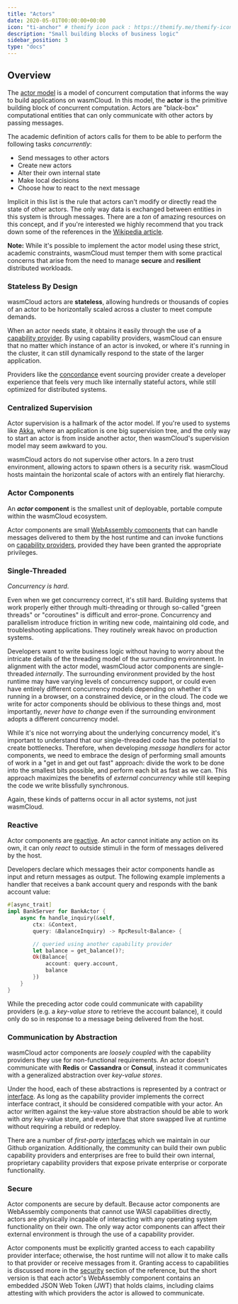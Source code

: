 ```yaml
---
title: "Actors"
date: 2020-05-01T00:00:00+00:00
icon: "ti-anchor" # themify icon pack : https://themify.me/themify-icons
description: "Small building blocks of business logic"
sidebar_position: 3
type: "docs"
---
```


## Overview

The [actor model](https://en.wikipedia.org/wiki/Actor_model) is a model of concurrent computation that informs the way to build applications on wasmCloud. In this model, the **actor** is the primitive building block of concurrent computation. Actors are "black-box" computational entities that can only communicate with other actors by passing messages.

The academic definition of actors calls for them to be able to perform the following tasks _concurrently_:

* Send messages to other actors
* Create new actors
* Alter their own internal state
* Make local decisions
* Choose how to react to the next message

Implicit in this list is the rule that actors can't modify or directly read the state of other actors. The only way data is exchanged between entities in this system is through messages. There are a _ton_ of amazing resources on this concept, and if you're interested we highly recommend that you track down some of the references in the [Wikipedia article](https://en.wikipedia.org/wiki/Actor_model).

**Note:** While it's possible to implement the actor model using these strict, academic constraints, wasmCloud must temper them with some practical concerns that arise from the need to manage **secure** and **resilient** distributed workloads.

### Stateless By Design

wasmCloud actors are **stateless**, allowing hundreds or thousands of copies of an actor to be horizontally scaled across a cluster to meet compute demands.

When an actor needs state, it obtains it easily through the use of a [capability provider](./capabilities.mdx). By using capability providers, wasmCloud can ensure that no matter which instance of an actor is invoked, or where it's running in the cluster, it can still dynamically respond to the state of the larger application.

Providers like the [concordance](https://github.com/cosmonic/concordance) event sourcing provider create a developer experience that feels very much like internally stateful actors, while still optimized for distributed systems.

### Centralized Supervision

Actor supervision is a hallmark of the actor model. If you're used to systems like [Akka](https://akka.io/), where an application is one big supervision tree, and the only way to start an actor is from inside another actor, then wasmCloud's supervision model may seem awkward to you.

wasmCloud actors do not supervise other actors. In a zero trust environment, allowing actors to spawn others is a security risk. wasmCloud hosts maintain the horizontal scale of actors with an entirely flat hierarchy.

### Actor Components

An **_actor_ component** is the smallest unit of deployable, portable compute within the wasmCloud ecosystem.

Actor components are small [WebAssembly components](./webassembly-components.mdx) that can handle messages delivered to them by the host runtime and can invoke functions on [capability providers](./capabilities.mdx), provided they have been granted the appropriate privileges.

### Single-Threaded

_Concurrency is hard_.

Even when we get concurrency correct, it's still hard. Building systems that work properly either through multi-threading or through so-called "green threads" or "coroutines" is difficult and error-prone. Concurrency and parallelism introduce friction in writing new code, maintaining old code, and troubleshooting applications. They routinely wreak havoc on production systems.

Developers want to write business logic without having to worry about the intricate details of the threading model of the surrounding environment. In alignment with the actor model, wasmCloud actor components are single-threaded _internally_. The surrounding environment provided by the host runtime may have varying levels of concurrency support, or could even have entirely different concurrency models depending on whether it's running in a browser, on a constrained device, or in the cloud. The code we write for actor components should be oblivious to these things and, most importantly, _never have to change_ even if the surrounding environment adopts a different concurrency model.

While it's nice not worrying about the underlying concurrency model, it's important to understand that our single-threaded code has the potential to create bottlenecks. Therefore, when developing _message handlers_ for actor components, we need to embrace the design of performing small amounts of work in a "get in and get out fast" approach: divide the work to be done into the smallest bits possible, and perform each bit as fast as we can. This approach maximizes the benefits of _external concurrency_ while still keeping the code we write blissfully synchronous.

Again, these kinds of patterns occur in all actor systems, not just wasmCloud.

### Reactive

Actor components are [reactive](https://en.wikipedia.org/wiki/Reactive_programming). An actor cannot initiate any action on its own, it can only _react_ to outside stimuli in the form of messages delivered by the host.

Developers declare which messages their actor components handle as input and return messages as output. The following example implements a handler that receives a bank account query and responds with the bank account value:

```rust
#[async_trait]
impl BankServer for BankActor {
    async fn handle_inquiry(&self,
        ctx: &Context,
        query: &BalanceInquiry) -> RpcResult<Balance> {

        // queried using another capability provider
        let balance = get_balance()?;
        Ok(Balance{
            account: query.account,
            balance
        })
    }
}
```

While the preceding actor code could communicate with capability providers (e.g. a _key-value store_ to retrieve the account balance), it could only do so in response to a message being delivered from the host.

### Communication by Abstraction

wasmCloud actor components are _loosely coupled_ with the capability providers they use for non-functional requirements. An actor doesn't communicate with **Redis** or **Cassandra** or **Consul**, instead it communicates with a generalized abstraction over _key-value stores_.

Under the hood, each of these abstractions is represented by a contract or [interface](./interface-driven-development.mdx). As long as the capability provider implements the correct interface contract, it should be considered compatible with your actor. An actor written against the key-value store abstraction should be able to work with _any_ key-value store, and even have that store swapped live at runtime without requiring a rebuild or redeploy.

There are a number of _first-party_ [interfaces](https://github.com/wasmcloud/interfaces) which we maintain in our Github organization. Additionally, the community can build their own public capability providers and enterprises are free to build their own internal, proprietary capability providers that expose private enterprise or corporate functionality.

### Secure

Actor components are secure by default. Because actor components are WebAssembly components that cannot use WASI capabilities directly, actors are physically incapable of interacting with any operating system functionality on their own. The only way actor components can affect their external environment is through the use of a capability provider.

Actor components must be explicitly granted access to each capability provider interface; otherwise, the host runtime will not allow it to make calls to that provider or receive messages from it. Granting access to capabilities is discussed more in the [security](/docs/deployment/security/env) section of the reference, but the short version is that each actor's WebAssembly component contains an embedded JSON Web Token (JWT) that holds claims, including claims attesting with which providers the actor is allowed to communicate.
